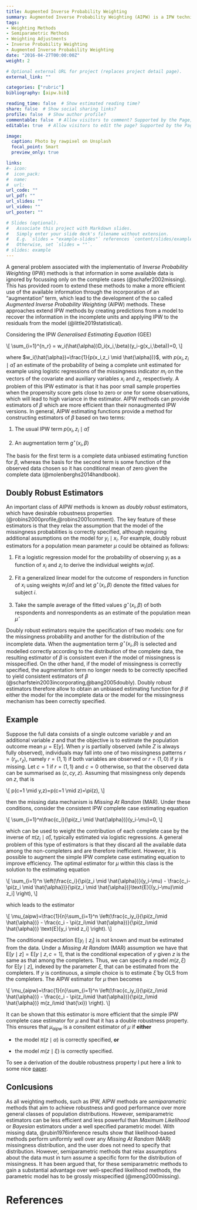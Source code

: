 ```yaml
---
title: Augmented Inverse Probability Weighting
summary: Augmented Inverse Probability Weighting (AIPW) is a IPW technique that derives estimators using a combination of the propensity score and the regression model. This approach has the attractive doubly robust property that estimators are consistent as long as either the propensity score or the outcome regression model is correctly specified
tags:
- Weighting Methods
- Semiparametric Methods
- Weighting Adjustments
- Inverse Probability Weighting
- Augmented Inverse Probability Weighting
date: "2016-04-27T00:00:00Z"
weight: 2

# Optional external URL for project (replaces project detail page).
external_link: ""

categories: ["rubric"]
bibliography: [aipw.bib]

reading_time: false  # Show estimated reading time?
share: false  # Show social sharing links?
profile: false  # Show author profile?
commentable: false  # Allow visitors to comment? Supported by the Page, Post, and Docs content types.
editable: true  # Allow visitors to edit the page? Supported by the Page, Post, and Docs content types.

image:
  caption: Photo by rawpixel on Unsplash
  focal_point: Smart
  preview_only: true

links:
#- icon: 
#  icon_pack: 
#  name: 
#  url: 
url_code: ""
url_pdf: ""
url_slides: ""
url_video: ""
url_poster: ""

# Slides (optional).
#   Associate this project with Markdown slides.
#   Simply enter your slide deck's filename without extension.
#   E.g. `slides = "example-slides"` references `content/slides/example-slides.md`.
#   Otherwise, set `slides = ""`.
# slides: example
---
```


A general problem associated with the implementatio of *Inverse Probability Weighting* (IPW) methods is that information in some available data is ignored by focussing only on the complete cases (@schafer2002missing). This has provided room to extend these methods to make a more efficient use of the available information through the incorporation of an "augmentation" term, which lead to the development of the so called *Augmented Inverse Probability Weighting* (AIPW) methods. These approaches extend IPW methods by creating predictions from a model to recover the information in the incomplete units and applying IPW to the residuals from the model (@little2019statistical).   

Considering the IPW *Generalised Estimating Equation* (GEE) 

\\[
\\sum\_{i=1}\^{n\_r} = w\_i(\\hat{\\alpha})D\_i(x\_i,\\beta)(y\_i-g(x\_i,\\beta))=0,
\\]

where $w_i(\hat{\alpha})=\frac{1}{p(x_i,z_i \mid \hat{\alpha})}$, with $p(x_i,z_i \mid \hat{\alpha})$ an estimate of the probability of being a complete unit estimated for example using logistic regressions of the missingness indicator $m_i$ on the vectors of the covariate and auxiliary variables $x_i$ and $z_i$, respectively. A problem of this IPW estimator is that it has poor small sample properties when the propensity score gets close to zero or one for some observations, which will lead to high variance in the estimator. AIPW methods can provide estimators of $\beta$ which are more efficient than their nonaugmented IPW versions. In general, AIPW estimating functions provide a method for constructing estimators of $\beta$ based on two terms:

1. The usual IPW term $p(x_i,z_i \mid \hat{\alpha})$

2. An augmentation term $g^\star(x_i,\beta)$

The basis for the first term is a complete data unbiased estimating function for $\beta$, whereas the basis for the second term is some function of the observed data chosen so it has conditional mean of zero given the complete data (@molenberghs2014handbook).

## Doubly Robust Estimators

An important class of AIPW methods is known as *doubly robust* estimators, which have desirable robustness properties (@robins2000profile,@robins2001comment). The key feature of these estimators is that they relax the assumption that the model of the missingness probabilities is correctly specified, although requiring additional assumptions on the model for $y_i \mid x_i$. For example, doubly robust estimators for a population mean parameter $\mu$ could be obtained as follows:

1. Fit a logistic regression model for the probability of observing $y_i$ as a function of $x_i$ and $z_i$ to derive the individual weights $w_i(\hat{\alpha})$.

2. Fit a generalized linear model for the outcome of responders in function of $x_i$ using weights $w_i(\hat{\alpha})$ and let $g^\star(x_i,\beta)$ denote the fitted values for subject $i$.

3. Take the sample average of the fitted values $g^\star(x_i,\beta)$ of both respondents and nonrespondents as an estimate of the population mean $\hat{\mu}$

Doubly robust estimators require the specification of two models: one for the missingness probability and another for the distribution of the incomplete data. When the augmentation term $g^\star(x_i,\beta)$ is selected and modelled correctly according to the distribution of the complete data, the resulting estimator of $\beta$ is consistent even if the model of missingness is misspecified. On the other hand, if the model of missingness is correctly specified, the augmentation term no longer needs to be correctly specified to yield consistent estimators of $\beta$ (@scharfstein2003incorporating,@bang2005doubly). Doubly robust estimators therefore allow to obtain an unbiased estimating function for $\beta$ if either the model for the incomplete data or the model for the missingness mechanism has been correctly specified.

## Example

Suppose the full data consists of a single outcome variable $y$ and an additional variable $z$ and that the objective is to estimate the population outcome mean $\mu=\text{E}[y]$. When $y$ is partially observed (while $Z$ is always fully observed), individuals may fall into one of two missingness patterns $r=(r_{y},r_{z})$, namely $r=(1,1)$ if both variables are observed or $r=(1,0)$ if $y$ is missing. Let $c=1$ if $r=(1,1)$ and $c=0$ otherwise, so that the observed data can be summarised as $(c,cy,z)$. Assuming that missingness only depends on $z$, that is

\\[
p(c=1 \\mid y,z)=p(c=1 \\mid z)=\\pi(z), 
\\]

then the missing data mechanism is *Missing At Random* (MAR). Under these conditions, consider the consistent IPW complete case estimating equation

\\[
\\sum\_{i=1}\^n\\frac{c\_i}{\\pi(z\_i \\mid \\hat{\\alpha})}(y\_i-\\mu)=0, 
\\]

which can be used to weight the contribution of each complete case by the inverse of $\pi(z_i \mid \hat{\alpha})$, typically estimated via logistic regressions. A general problem of this type of estimators is that they discard all the available data among the non-completers and are therefore inefficient. However, it is possible to augment the simple IPW complete case estimating equation to improve efficiency. The optimal estimator for $\mu$ within this class is the solution to the estimating equation

\\[
\\sum\_{i=1}\^n \\left(\\frac{c\_i}{\\pi(z\_i \\mid \\hat{\\alpha})}(y\_i-\\mu) - \\frac{c\_i-\\pi(z\_i \\mid \\hat{\\alpha})}{\\pi(z\_i \\mid \\hat{\\alpha})}\\text{E}[(y\_i-\\mu)\\mid z\_i] \\right), 
\\]

which leads to the estimator 

\\[
\\mu\_{aipw}=\\frac{1}{n}\\sum\_{i=1}\^n \\left(\\frac{c\_iy\_i}{\\pi(z\_i\\mid \\hat{\\alpha})} -  \\frac{c\_i - \\pi(z\_i\\mid \\hat{\\alpha})}{\\pi(z\_i\\mid \\hat{\\alpha})} \\text{E}[y\_i \\mid z\_i] \\right).
\\]

The conditional expectation $\text{E}[y_i \mid z_i]$ is not known and must be estimated from the data. Under a *Missing At Random* (MAR) assumption we have that $\text{E}[y \mid z]=\text{E}[y \mid z, c=1]$, that is the conditional expecation of $y$ given $z$ is the same as that among the completers. Thus, we can specify a model $m(z,\xi)$ for $\text{E}[y \mid z]$, indexed by the parameter $\xi$, that can be estimated from the completers. If $y$ is continuous, a simple choice is to estimate $\hat{\xi}$ by OLS from the completers. The AIPW estimator for $\mu$ then becomes

\\[
\\mu\_{aipw}=\\frac{1}{n}\\sum\_{i=1}\^n \\left(\\frac{c\_iy\_i}{\\pi(z\_i\\mid \\hat{\\alpha})} -  \\frac{c\_i - \\pi(z\_i\\mid \\hat{\\alpha})}{\\pi(z\_i\\mid \\hat{\\alpha})} m(z\_i\\mid \\hat{\\xi}) \\right).
\\]

It can be shown that this estimator is more efficient that the simple IPW complete case estimator for $\mu$ and that it has a double robustness property. This ensures that $\mu_{aipw}$ is a consitent estimator of $\mu$ if **either** 

* the model $\pi(z\mid\alpha)$ is correctly specified, **or**

* the model $m(z\mid \xi)$ is correctly specified.

To see a derivation of the double robustness property I put here a link to some nice [paper](https://www4.stat.ncsu.edu/~davidian/st790/notes/chap5.pdf). 


## Conlcusions

As all weighting methods, such as IPW, AIPW methods are *semiparametric* methods that aim to achieve robustness and good performance over more general classes of population distributions. However, semiparametric estimators can be less efficient and less powerful than *Maximum Likelihood* or *Bayesian* estimators under a well specified parametric model. With missing data, @rubin1976inference results show that likelihood-based methods perform uniformly well over any *Missing At Random* (MAR) missingness distribution, and the user does not need to specify that distribution. However, semiparametric methods that relax assumptions about the data must in turn assume a specific form for the distribution of missingness. It has been argued that, for these semiparametric methods to gain a substantial advantage over well-specified likelihood methods, the parametric model has to be grossly misspecified (@meng2000missing).



# References
